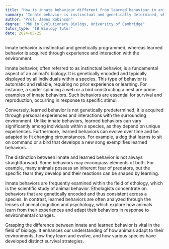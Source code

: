 ```yaml
---
title: "How is innate behaviour different from learned behaviour in animals?"
summary: "Innate behavior is instinctual and genetically determined, whereas learned behavior develops through experiences and environmental interactions."
author: "Prof. James Robinson"
degree: "PhD in Evolutionary Biology, University of Cambridge"
tutor_type: "IB Biology Tutor"
date: 2024-05-25
---
```


Innate behavior is instinctual and genetically programmed, whereas learned behavior is acquired through experience and interaction with the environment.

Innate behavior, often referred to as instinctual behavior, is a fundamental aspect of an animal's biology. It is genetically encoded and typically displayed by all individuals within a species. This type of behavior is automatic and reliable, requiring no prior experience or learning. For instance, a spider spinning a web or a bird constructing a nest are prime examples of innate behaviors. Such behaviors are essential for survival and reproduction, occurring in response to specific stimuli.

Conversely, learned behavior is not genetically predetermined; it is acquired through personal experiences and interactions with the surrounding environment. Unlike innate behaviors, learned behaviors can vary significantly among individuals within a species, as they depend on unique experiences. Furthermore, learned behaviors can evolve over time and be adapted to fit changing circumstances. For example, a dog that learns to sit on command or a bird that develops a new song exemplifies learned behaviors.

The distinction between innate and learned behavior is not always straightforward. Some behaviors may encompass elements of both. For example, many animals possess an inherent fear of predators, but the specific fears they develop and their reactions can be shaped by learning.

Innate behaviors are frequently examined within the field of ethology, which is the scientific study of animal behavior. Ethologists concentrate on behaviors that are genetically encoded and thus consistent across a species. In contrast, learned behaviors are often analyzed through the lenses of animal cognition and psychology, which explore how animals learn from their experiences and adapt their behaviors in response to environmental changes.

Grasping the difference between innate and learned behavior is vital in the field of biology. It enhances our understanding of how animals adapt to their environments, how they learn and evolve, and how various species have developed distinct survival strategies.
    